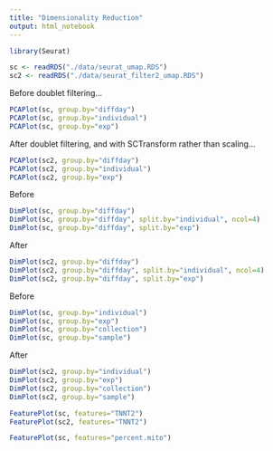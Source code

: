 ```yaml
---
title: "Dimensionality Reduction"
output: html_notebook
---
```

```r
library(Seurat)
```

```r
sc <- readRDS("./data/seurat_umap.RDS")
sc2 <- readRDS("./data/seurat_filter2_umap.RDS")
```

Before doublet filtering...
```r
PCAPlot(sc, group.by="diffday")
PCAPlot(sc, group.by="individual")
PCAPlot(sc, group.by="exp")
```

After doublet filtering, and with SCTransform rather than scaling...
```r
PCAPlot(sc2, group.by="diffday")
PCAPlot(sc2, group.by="individual")
PCAPlot(sc2, group.by="exp")
```

Before
```r
DimPlot(sc, group.by="diffday")
DimPlot(sc, group.by="diffday", split.by="individual", ncol=4)
DimPlot(sc, group.by="diffday", split.by="exp")
```
After
```r
DimPlot(sc2, group.by="diffday")
DimPlot(sc2, group.by="diffday", split.by="individual", ncol=4)
DimPlot(sc2, group.by="diffday", split.by="exp")
```

Before
```r
DimPlot(sc, group.by="individual")
DimPlot(sc, group.by="exp")
DimPlot(sc, group.by="collection")
DimPlot(sc, group.by="sample")
```
After
```r
DimPlot(sc2, group.by="individual")
DimPlot(sc2, group.by="exp")
DimPlot(sc2, group.by="collection")
DimPlot(sc2, group.by="sample")
```

```r
FeaturePlot(sc, features="TNNT2")
FeaturePlot(sc2, features="TNNT2")
```


```r
FeaturePlot(sc, features="percent.mito")
```